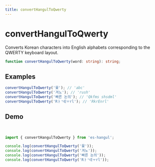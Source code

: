 ```yaml
---
title: convertHangulToQwerty
---
```



# convertHangulToQwerty

Converts Korean characters into English alphabets corresponding to the QWERTY keyboard layout.

```typescript
function convertHangulToQwerty(word: string): string;
```

## Examples

```typescript
convertHangulToQwerty('뮻'); // 'abc'
convertHangulToQwerty('겨노'); // 'rush'
convertHangulToQwerty('빠른 논의'); // 'Qkfms shsdml'
convertHangulToQwerty('RㅏㄱEㅜrl'); // 'RkrEnrl'
```

## Demo

<br />

<Sandpack>

```ts index.ts
import { convertHangulToQwerty } from 'es-hangul';

console.log(convertHangulToQwerty('뮻'));
console.log(convertHangulToQwerty('겨노'));
console.log(convertHangulToQwerty('빠른 논의'));
console.log(convertHangulToQwerty('RㅏㄱEㅜrl'));
```

</Sandpack>
